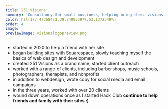 ```yaml
---
title: 251 Visions
summary: 'Consultancy for small bussiness, helping bring their visions to life with web design and copywriting.'
color: hsl(177.47368421,39.74895397%,53.1372549%)
order: 4
image:
previewImage: visionslogopreview.png
---
```


- started in 2020 to help a friend with her site
- began building sites with Squarespace, slowly teaching myself the basics of web design and development
- created 251 Visions as a brand name, started client outreach
- worked with a range of clients, including barbershops, music schools, photographers, therapists, and nonprofits
- in addition to webdesign, wrote copy for social media and email campaigns
- in the three years, worked with over 20 clients
- wound down operations once as I started Hack Club **continue to help friends and family with their sites :)**
